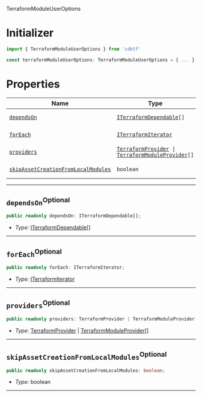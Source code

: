  TerraformModuleUserOptions <a name="TerraformModuleUserOptions" id="cdktf.TerraformModuleUserOptions"></a>

# Initializer <a name="Initializer" id="cdktf.TerraformModuleUserOptions.Initializer"></a>

```typescript
import { TerraformModuleUserOptions } from 'cdktf'

const terraformModuleUserOptions: TerraformModuleUserOptions = { ... }
```

# Properties <a name="Properties" id="Properties"></a>

| **Name** | **Type** | **Description** |
| --- | --- | --- |
| <code><a href="#cdktf.TerraformModuleUserOptions.property.dependsOn">dependsOn</a></code> | <code><a href="#cdktf.ITerraformDependable">ITerraformDependable</a>[]</code> | *No description.* |
| <code><a href="#cdktf.TerraformModuleUserOptions.property.forEach">forEach</a></code> | <code><a href="#cdktf.ITerraformIterator">ITerraformIterator</a></code> | *No description.* |
| <code><a href="#cdktf.TerraformModuleUserOptions.property.providers">providers</a></code> | <code><a href="#cdktf.TerraformProvider">TerraformProvider</a> \| <a href="#cdktf.TerraformModuleProvider">TerraformModuleProvider</a>[]</code> | *No description.* |
| <code><a href="#cdktf.TerraformModuleUserOptions.property.skipAssetCreationFromLocalModules">skipAssetCreationFromLocalModules</a></code> | <code>boolean</code> | *No description.* |

---

## `dependsOn`<sup>Optional</sup> <a name="dependsOn" id="cdktf.TerraformModuleUserOptions.property.dependsOn"></a>

```typescript
public readonly dependsOn: ITerraformDependable[];
```

- *Type:* <a href="#cdktf.ITerraformDependable">ITerraformDependable</a>[]

---

## `forEach`<sup>Optional</sup> <a name="forEach" id="cdktf.TerraformModuleUserOptions.property.forEach"></a>

```typescript
public readonly forEach: ITerraformIterator;
```

- *Type:* <a href="#cdktf.ITerraformIterator">ITerraformIterator</a>

---

## `providers`<sup>Optional</sup> <a name="providers" id="cdktf.TerraformModuleUserOptions.property.providers"></a>

```typescript
public readonly providers: TerraformProvider | TerraformModuleProvider[];
```

- *Type:* <a href="#cdktf.TerraformProvider">TerraformProvider</a> | <a href="#cdktf.TerraformModuleProvider">TerraformModuleProvider</a>[]

---

## `skipAssetCreationFromLocalModules`<sup>Optional</sup> <a name="skipAssetCreationFromLocalModules" id="cdktf.TerraformModuleUserOptions.property.skipAssetCreationFromLocalModules"></a>

```typescript
public readonly skipAssetCreationFromLocalModules: boolean;
```

- *Type:* boolean

---
